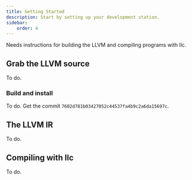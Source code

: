 ```yaml
---
title: Getting Started
description: Start by setting up your development station.
sidebar:
    order: 4
---
```


<Aside title="Needs update" type="caution">
Needs instructions for building the LLVM and compiling programs with llc.
</Aside>

## Grab the LLVM source
To do.
### Build and install
To do.
Get the commit `7602d781b03427052c44537fa4b9c2a6da15697c`.


## The LLVM IR
To do.

## Compiling with llc
To do.
